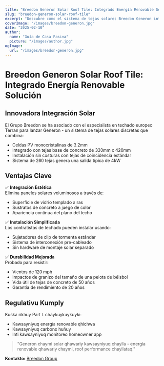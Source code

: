 ```yaml
---
title: "Breedon Generon Solar Roof Tile: Integrado Energía Renovable Solución"
slug: "breedon-generon-solar-roof-tile"
excerpt: "Descubre cómo el sistema de tejas solares Breedon Generon integra la generación de energía renovable con la estética tradicional de techado."
coverImage: "/images/breedon-generon.jpg"
date: "2025-02-10"
author:
  name: "Guía de Casa Pasiva"
  picture: "/images/author.jpg"
ogImage:
  url: "/images/breedon-generon.jpg"
---
```


# Breedon Generon Solar Roof Tile: Integrado Energía Renovable Solución

## Innovadora Integración Solar

El Grupo Breedon se ha asociado con el especialista en techado europeo Terran para lanzar Generon - un sistema de tejas solares discretas que combina:

- Celdas PV monocristalinas de 3.2mm
- Integrado con tejas base de concreto de 330mm x 420mm
- Instalación sin costuras con tejas de coincidencia estándar
- Sistema de 260 tejas genera una salida típica de 4kW

## Ventajas Clave

✅ **Integración Estética**  
Elimina paneles solares voluminosos a través de:
- Superficie de vidrio templado a ras
- Sustratos de concreto a juego de color
- Apariencia continua del plano del techo

✅ **Instalación Simplificada**  
Los contratistas de techado pueden instalar usando:
- Sujetadores de clip de tormenta estándar
- Sistema de interconexión pre-cableado
- Sin hardware de montaje solar separado

✅ **Durabilidad Mejorada**  
Probado para resistir:
- Vientos de 120 mph
- Impactos de granizo del tamaño de una pelota de béisbol
- Vida útil de tejas de concreto de 50 años
- Garantía de rendimiento de 20 años

## Regulativu Kumply

Kuska rikhuy Part L chaykuykuykuyki:
- Kawsayniyuq energía renovable qhichwa
- Kawsayniyuq carbono huñuy
- Inti kawsayniyuq monitoreo homeowner app

> "Generon chaymi solar qhawariy kawsayniyuq chaylla - energía renovable qhawariy chaymi, roof performance chayllataq."  

**Kontakto:** [Breedon Group](https://www.breedongroup.com)